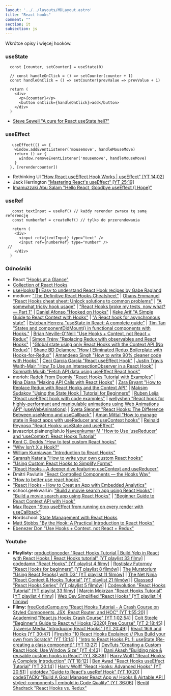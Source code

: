 ```yaml
---
layout: '../../layouts/MDLayout.astro'
title: "React hooks"
comment: ""
section: it
subsection: js
---
```


Wkrótce opisy i więcej hooków.

### useState

```
  const [counter, setCounter] = useState(0)

  // const handleOnClick = () => setCounter(counter + 1)
  const handleOnClick = () => setCounter(prevValue => prevValue + 1)

  return (
    <div>
      <p>{counter}</p>
      <button onClick={handleOnClick}>add</button>
    </div>
  )
```

- [Steve Sewell "A cure for React useState hell?"](https://dev.to/builderio/a-cure-for-react-usestate-hell-1ldi)

### useEffect

```
   useEffect(() => {
    window.addEventListener('mousemove', handleMouseMove)
    return () => {
      window.removeEventListener('mousemove', handleMouseMove)
    }
  }, [rerendercounter])
```

- Rethinking UI ["How React useEffect Hook Works | useEffect" [YT 14:02]](https://www.youtube.com/watch?v=MeEXeOP8eMY)
- Jack Herrington ["Mastering React's useEffect" [YT 25:19]](https://www.youtube.com/watch?v=dH6i3GurZW8)
- [Imamuzzaki Abu Salam "Hello React, Goodbye useEffect (I Hope)"](https://dev.to/imbios/hello-react-goodbye-useeffect-i-hope-4mf1)

### useRef

```
   const textInput = useRef() // każdy rerender zwraca tę samą referencję
   const numberRef = createRef() // tylko do przerendowania

   return (
    <div>
      <input ref={textInput} type="text" />
      <input ref={numberRef} type="number" />
 //
    </div>
  )
```

### Odnośniki

- React ["Hooks at a Glance"](https://reactjs.org/docs/hooks-overview.html)
- [Collection of React Hooks](https://nikgraf.github.io/react-hooks/)
- [useHooks(🐠) Easy to understand React Hook recipes by Gabe Ragland](https://usehooks.com)
- medium: ["The Definitive React Hooks Cheatsheet"](https://dev.to/antjanus/the-definitive-react-hooks-cheatsheet-2ebn) | [Ohans Emmanuel "React Hooks cheat sheet: Unlock solutions to common problems"](https://blog.logrocket.com/react-hooks-cheat-sheet-unlock-solutions-to-common-problems-af4caf699e70/) | ["A somewhat tricky hook usage"](https://dev.to/solkimicreb/a-somewhat-tricky-hook-usage-1l2j) | ["React Hooks broke my tests, now what? — Part 1"](https://medium.com/javascript-in-plain-english/react-hooks-broke-my-tests-now-what-part-1-a5a7783e777e) | [Daniel Afonso "Hooked on Hooks"](https://medium.com/swlh/hooked-on-hooks-637f53ba9323) | [Keke Arif "A Simple Guide to React Context with Hooks"](https://dev.to/keke_arif/a-simple-guide-to-react-context-with-hooks-34jj) | ["A React hook for asynchronous state"](https://medium.com/@Charles_Stover/a-react-hook-for-asynchronous-state-4dc24379be61) | [Esteban Herrera "useState in React: A complete guide"](https://blog.logrocket.com/a-guide-to-usestate-in-react-ecb9952e406c/) | [Tim Tan "States and componentDidMount() in functional components with Hooks."](https://medium.com/@timtan93/states-and-componentdidmount-in-functional-components-with-hooks-cac5484d22ad) | [Brian Neville-O'Neill "Use Hooks + Context, not React + Redux"](https://dev.to/bnevilleoneill/use-hooks-context-not-react-redux-1j08) | [Simon Trény "Replacing Redux with observables and React Hooks"](https://blog.betomorrow.com/replacing-redux-with-observables-and-react-hooks-acdbbaf5ba80) | ["Global state using only React Hooks with the Context API (No Redux)"](https://codeburst.io/global-state-with-react-hooks-and-context-api-87019cc4f2cf) | [Shane BD Delamore "How I Eliminated Redux Boilerplate with Hooks-for-Redux"](https://medium.com/@shanebdavis/how-i-eliminated-redux-boilerplate-with-hooks-for-redux-bd308d5abbdd) | [Amandeep Singh "How to write 90% cleaner code with Hooks"](https://dev.to/aman_singh/how-to-write-90-cleaner-code-with-hooks-1mmj) | [Ceci García García "React useEffect Hook"](https://medium.com/trabe/react-useeffect-hook-44d8aa7cccd0) | [Justin Travis Waith-Mair "How To Use an IntersectionObserver in a React Hook"](https://medium.com/the-non-traditional-developer/how-to-use-an-intersectionobserver-in-a-react-hook-9fb061ac6cb5) | [Somnath Musib "Fetch API data using useEffect React hook"](https://medium.com/thecodefountain/fetch-api-data-using-useeffect-react-hook-465809ca12c6)
- morioh: [Radek From Duomly "React Hooks Tutorial with Examples"](https://morioh.com/p/63dd72509a20) | [Nina Diana "Making API Calls with React Hooks"](https://morioh.com/p/f195814f19ee) | [Zara Bryant "How to Replace Redux with React Hooks and the Context API"](https://morioh.com/p/6c81261ef884/how-to-replace-redux-with-react-hooks-and-the-context-api) | [Maksim Sudakov "Using the State Hook | Tutorial for Beginners"](https://morioh.com/p/af03d3c65fc6?f=5c21fb01c16e2556b555ab32) | [Ruben Leija "React useEffect hook with code examples"](https://linguinecode.com/post/getting-started-with-react-useeffect) | [wellyshen "React hook for highly-performant and manipulable animations using Web Animations API" (useWebAnimations)](https://morioh.com/p/da66e50163ce) | [Sveta Slepner "React Hooks: The Difference Between useMemo and useCallback"](https://hackernoon.com/react-hooks-the-difference-between-usememo-and-usecallback-5no3t0x) | [Aman Mittal "How to manage state in React apps with useReducer and useContext hooks"](https://dev.to/amanhimself/how-to-manage-state-in-react-apps-with-usereducer-and-usecontext-hooks-4eoc) | [Reinald Reynoso "React Hooks: useState and useEffect"](https://levelup.gitconnected.com/react-hooks-usestate-and-useeffect-2d0b870c654f)
- javascript.plainenglish.io [Naveenkumar M "How to Use ‘useReducer’ and ‘useContext’: React Hooks Tutorial"](https://javascript.plainenglish.io/usereducer-along-with-usecontext-react-hooks-b558be82dd4d)
- [Kent C. Dodds "How to test custom React hooks"](https://kentcdodds.com/blog/how-to-test-custom-react-hooks)
- ["Why Isn’t X a Hook?"](https://overreacted.io/why-isnt-x-a-hook/)
- [William Kurniawan "Introduction to React Hooks"](https://www.williamkurniawan.com/blog/introduction-to-react-hooks)
- [Saransh Kataria "How to write your own custom React hooks"](https://www.wisdomgeek.com/development/web-development/react/how-to-write-your-own-custom-react-hooks/)
- ["Using Custom React Hooks to Simplify Forms"](https://upmostly.com/tutorials/using-custom-react-hooks-simplify-forms)
- ["React Hooks - A deeper dive featuring useContext and useReducer"](https://testdriven.io/blog/react-hooks-advanced/)
- Dmitri Pavlutin ["React Controlled Components — the Hooks Way"](https://dmitripavlutin.com/controlled-inputs-using-react-hooks/)
- ["How to better use react hooks"](http://chafaiayman.com/how-to-better-use-react-hooks/)
- ["React Hooks - How to Creat an App with Embedded Analytics"](morioh.com/p/ecab83fc6282)
- school.geekwall.in: ["Build a movie search app using React Hooks"](https://school.geekwall.in/p/SyvG6qdwE/build-a-movie-search-app-using-react-hooks) | ["Build a movie search app using React Hooks"](https://school.geekwall.in/p/SyvG6qdwE/build-a-movie-search-app-using-react-hooks) | ["Beginner Guide to React Context API with Hook"](https://school.geekwall.in/p/Hkszk1lEr/beginner-guide-to-react-context-api-with-hook)
- [Max Rozen "Stop useEffect from running on every render with useCallback"](https://maxrozen.com/stop-useeffect-running-every-render-with-usecallback/)
- Nordschool: [State Management with React Hooks](https://nordschool.com/react-hooks-global-state/)
- [Matt Stobbs "By the Hook: A Practical Introduction to React Hooks"](https://blog.scottlogic.com/2019/05/09/by-the-hook-a-practical-introduction-to-react-hooks.html)
- [Ebenezer Don "Use Hooks + Context, not React + Redux"](https://blog.logrocket.com/use-hooks-and-context-not-react-and-redux/)

### Youtube

- **Playlisty:** [productioncoder "React Hooks Tutorial | Build Yelp in React with React Hooks | React Hooks tutorial" [YT playlist 33 filmy]](https://www.youtube.com/playlist?list=PL1Nml43UBm6fmZZDeu-FDt5pozS2rSuff) | [codedamn "React Hooks" [YT playlist 4 filmy]](https://www.youtube.com/playlist?list=PLYxzS__5yYQnJEQoIfs14lGgy_kIsbR9S) | [Rostislav Futornoy "React Hooks for beginners" [YT playlist 8 filmów]](https://www.youtube.com/watch?v=V2b2yDcIETU&list=PLfSrzzhzss5IaAfQyRddoMd1eYet4iJ29) | [The Muratorium "Using React (Hooks) with D3" [YT playlist 11 filmów]](https://www.youtube.com/playlist?list=PLDZ4p-ENjbiPo4WH7KdHjh_EMI7Ic8b2B) | [The Net Ninja "React Context & Hooks Tutorial" [YT playlist 21 filmów]](https://www.youtube.com/playlist?list=PL4cUxeGkcC9hNokByJilPg5g9m2APUePI) | [Classsed "React Hooks Series" [YT playlist 5 filmów]](https://www.youtube.com/playlist?list=PLMhAeHCz8S3-q2TPHYhlppM3UcevsqFRf) | [Codevolution "React Hooks Tutorial" [YT playlist 33 filmy]](https://www.youtube.com/playlist?list=PLC3y8-rFHvwisvxhZ135pogtX7_Oe3Q3A) | [Marcin Mokrzan "React Hooks Tutorial" [YT playlist 4 filmy]](https://www.youtube.com/playlist?list=PL83p1dQtObtT7UySE4gn-d9whcPZ3NIc6) | [Web Dev Simplified "React Hooks" [YT playlist 14 filmów]](https://www.youtube.com/playlist?list=PLZlA0Gpn_vH8EtggFGERCwMY5u5hOjf-h)
- **Filmy:** [freeCodeCamp.org "React Hooks Tutorial - A Crash Course on Styled Components, JSX, React Router, and HOC" [YT 1:55:20]](https://www.youtube.com/watch?reload=9&v=iVRO0toVdYM) | [Academind "React.js Hooks Crash Course" [YT 1:02:54]](https://www.youtube.com/watch?v=-MlNBTSg_Ww) | [Colt Steele "Beginner's Guide to React w/ Hooks (2020) Free Course" [YT 2:18:45]](https://www.youtube.com/watch?v=9U3IhLAnSxM) | [Traversy Media "Introducing React Hooks" [YT 20:49]](https://www.youtube.com/watch?v=mxK8b99iJTg) | [React 16.6 and Hooks [YT 30:47]](https://www.youtube.com/watch?v=nRQoduHpGcw) | [Fireship "10 React Hooks Explained // Plus Build your own from Scratch" [YT 13:14]](https://www.youtube.com/watch?v=TNhaISOUy6Q) | ["Intro to React Hooks Pt. 1: useState (Re-creating a class component)" [YT 13:27]](https://www.youtube.com/watch?v=fNF2PMB5GW0) | [DevTuts "Creating a Custom React Hook: Use Window Size" [YT 4:43]](https://www.youtube.com/watch?v=OHvJqOjToes) | [Dani Akash "Building nice & reusable custom hooks in React" [YT 38:36]](https://www.youtube.com/watch?v=BOY2n5WNlBw) | [Harry Wolff "React Hooks: A Complete Introduction" [YT 18:12]](https://www.youtube.com/watch?v=jd8R0a2Ur8Q) | [Ben Awad "React Hooks useEffect Tutorial" [YT 20:14]](https://www.youtube.com/watch?v=j1ZRyw7OtZs) | [Harry Wolff "React Hooks: Advanced Hooks" [YT 20:51]](https://www.youtube.com/watch?v=YKmiLcXiMMo) | [uidotdev "Guide to React's useRef Hook" [YT 10:20]](https://www.youtube.com/watch?v=ZGL9XiveFHs) | [codeSTACKr "Build A Goal Manager React App w/ Hooks & Airtable API | styled-components | embold.io Code Quality" [YT 36:06]](https://www.youtube.com/watch?v=FEoEvSmtmPQ) | [Bentil Shadrack "React Hooks vs. Redux"](https://dev.to/qbentil/react-hooks-vs-redux-51p7)
